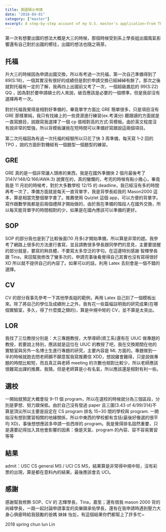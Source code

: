 ```yaml
---
title: 美國碩士申請
date: "2018-04-01"
category: ["master"]
excerpt: A step-by-step account of my U.S. master's application—from TOEFL, GRE, and SOP to admissions results—with practical tips and personal reflections along the way.
---
```


第一次有想要出國的想法大概是大三的時候，那個時候受到系上學長姐出國風氣影響還有自己對於出國的嚮往，出國的想法也隨之萌芽。

## 托福

升大三的時候因為申請出國交換，所以有考過一次托福，第一次自己準備得到了 89(S:18)，一個其實沒有很好的成績但是對於申請交換已經綽綽有餘了。那次之後就對托福有一定的了解，我再四上出國前又考了一次，一個超級尷尬的 99(S:22) QQ ，因為對於要申請碩士的人來說，破百應該是必要的一個標準，但是我卻沒有選擇再考一次。

對於托福我覺得是相對好準備的，畢竟單字方面比 GRE 簡單很多，只是項目沒有 GRE 那樣單純，我只有找線上的一些資源進行練習(ex.考滿分) 聽跟讀的方面就是一直寫題目，說跟寫我選擇了一個 cp 值相對高的方式:背模板。由於英文程度沒有說非常的堅強，所以背模板讓我在短時間可以準備好寫跟說這兩個項目。

第二次托福因為有過一次托福的經驗所以只花了快 3 周準備，每天寫 1–2 回的 TPO ，說的方面針對機經有一個題型一個題型的練習。

## GRE

GRE 真的是一個非常讓人頭疼的東西，我是在國外準備快 2 個月最後考了 314(V:148/Q:166/AWA:3) 說實在的，真的蠻爛的，考完的時候有點小擔心，畢竟我是 11 月初的時候考，對於大多數學校 12/15 的 deadline，我已經沒有多的時間再考一次了，準備方面就是每天一直背單字，我是背學長給我的 Mason2000 這本，算是相當完整個單字書了。推薦使用 Quizlet 這個 app，可以方便的背單字。寫作跟數學我都是前兩個禮拜才開始做的，由於我在準備的階段人在國外交換，所以每天能背單字的時間相對的少，如果是在國內應該可以準備的更好。

## SOP

SOP 的部分我也是到了比較後面(10 月多)才開始準備，所以算是非常的趕。我參考了網路上很多的方法進行書寫，並且請教很多學長跟同學們的意見，主要要提醒的部分就是，要寫的夠具體，不要寫太多空泛的字句。在這邊特別感謝 智輝學長 跟 Tina，來回幫我修改了蠻多次的，申請完事後看覺得自己其實也沒有寫得很好 XD 所以就不提供自己的內容了。如果可以的話，利用 Latex 去刻會是一個不錯的選擇。

## CV

CV 的部分我事先參考一下其他學長姐的範例，再用 Latex 自己刻了一個模板出來。除了將自己的學位及成績附上之外，我有花一些篇幅註明我的研究成果(在哪個實驗室，多久，得了什麼獎之類的)，算是中規中矩的 CV，並不算是太突出。

## LOR

我找了三位教授分別是：大三專題教授，大學導師(資工系)還有在 UIUC 做專題的教授，若要說上特別，應該就是這位在 UIUC 的教授了吧，我在交換期間在他的實驗室與另外一名博士生進行專題的研究，主要內容是 ML 方面的。專題做到一半的時候就跑去問老師願不願意幫我寫推薦信 XDD，想說雞會難得，只是說做專題的時間比較短，而且真正與老師 meeting 的次數也相對比較少，所以老師應該很難寫出課的推薦，我猜。但是老師算是小有名氣，所以應該還是相對有利一些。

## 選校

一開始就預定大概會投 9–11 個 program，所以在選校的時候就分為三個區段，分別是夢想、努力跟保抵。由於自己沒有發過 paper 且三圍(3.43 of 4/99/314)不算是頂尖所以主要是設定在 CS program 排名 15~30 間的學校與 program. 一開始沒有想到實習相關的地緣關係，所以中東西的學校都有含括(最後好像選的很平均 XD)，事後想想應該多申請一些西岸的 program。我是覺得排名固然重要，只是還要記得加入其他會影響的因素：像是天氣、program 的內容、容不容易實習等等

## 結果

admit：USC CS general MS / UCI CS MS，結果算是非常得中規中矩，沒有彩票的出現，算是都在意料內的結果。最後應該會去 UCI。

## 感謝

感謝幫我修飾 SOP、CV 的 志輝學長，Tina，嘉笙；還有借我 mason 2000 背的尚緯學長，一路一起討論申請事宜的奕樂跟承佑學長，還有在我申請時遇到壓力大身心俱疲時給我鼓勵的爸媽 妹妹 怡彣，有這個結果你們都幫上了許多忙~

2018 spring chun lun Lin
